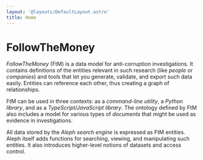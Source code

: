 ```yaml
---
layout: '@layouts/DefaultLayout.astro'
title: Home
---
```


# FollowTheMoney

_FollowTheMoney_ (FtM) is a data model for anti-corruption investigations. It contains definitions of the entities relevant in such research (like _people_ or _companies_) and tools that let you generate, validate, and export such data easily. Entities can reference each other, thus creating a graph of relationships.

FtM can be used in three contexts: as a _command-line utility_, a _Python library_, and as a _TypeScript/JavaScript library_. The ontology defined by FtM also includes a model for various types of _documents_ that might be used as evidence in investigations.

All data stored by the _Aleph search engine_ is expressed as FtM entities. Aleph itself adds functions for searching, viewing, and manipulating such entities. It also introduces higher-level notions of datasets and access control.

<LinkCard
  label="Read the docs"
  link="/guide"
/>

<LinkCard
  label="Explore the model"
  link="/explorer"
/>

<LinkCard
  label="Learn more about Aleph"
  link="https://docs.alephdata.org"
/>